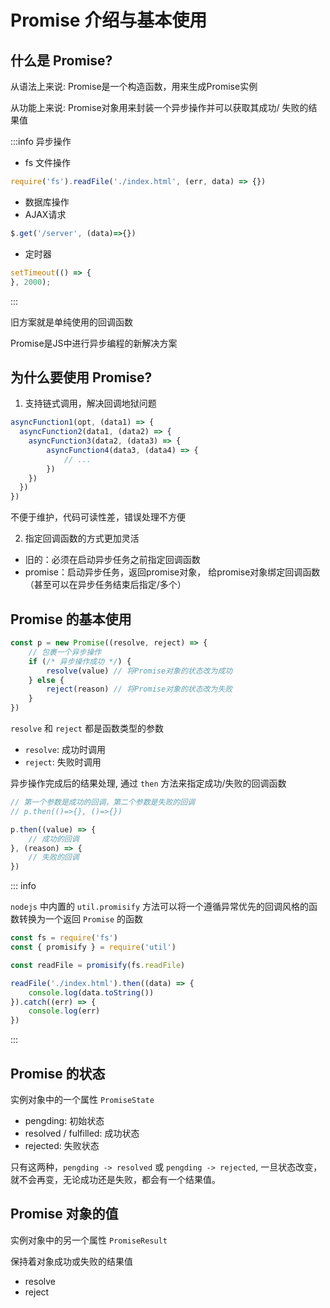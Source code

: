 # Promise 介绍与基本使用

## 什么是 Promise?

从语法上来说: Promise是一个构造函数，用来生成Promise实例

从功能上来说: Promise对象用来封装一个异步操作并可以获取其成功/
失败的结果值

:::info 异步操作

- fs 文件操作
```js
require('fs').readFile('./index.html', (err, data) => {})
```
- 数据库操作
- AJAX请求
```js
$.get('/server', (data)=>{})
```
- 定时器
```js
setTimeout(() => {
}, 2000);
```
:::

旧方案就是单纯使用的回调函数

Promise是JS中进行异步编程的新解决方案

## 为什么要使用 Promise?

1. 支持链式调用，解决回调地狱问题

```js
asyncFunction1(opt, (data1) => {
  asyncFunction2(data1, (data2) => {
    asyncFunction3(data2, (data3) => {
        asyncFunction4(data3, (data4) => {
            // ...
        })
    })
  })
})
```
不便于维护，代码可读性差，错误处理不方便

2. 指定回调函数的方式更加灵活

- 旧的：必须在启动异步任务之前指定回调函数
- promise：启动异步任务，返回promise对象， 给promise对象绑定回调函数（甚至可以在异步任务结束后指定/多个）


## Promise 的基本使用

```js
const p = new Promise((resolve, reject) => {
    // 包裹一个异步操作
    if (/* 异步操作成功 */) {
        resolve(value) // 将Promise对象的状态改为成功
    } else {
        reject(reason) // 将Promise对象的状态改为失败
    }
})
```

`resolve` 和 `reject` 都是函数类型的参数

- `resolve`: 成功时调用
- `reject`: 失败时调用

异步操作完成后的结果处理, 通过 `then` 方法来指定成功/失败的回调函数

```js
// 第一个参数是成功的回调，第二个参数是失败的回调
// p.then(()=>{}, ()=>{})

p.then((value) => {
    // 成功的回调
}, (reason) => {
    // 失败的回调
})
```

::: info

`nodejs` 中内置的 `util.promisify` 方法可以将一个遵循异常优先的回调风格的函数转换为一个返回 `Promise` 的函数

```js
const fs = require('fs')
const { promisify } = require('util')

const readFile = promisify(fs.readFile)

readFile('./index.html').then((data) => {
    console.log(data.toString())
}).catch((err) => {
    console.log(err)
})
```

:::


## Promise 的状态

实例对象中的一个属性 `PromiseState`
- pengding: 初始状态
- resolved / fulfilled: 成功状态
- rejected: 失败状态

只有这两种，`pengding -> resolved` 或 `pengding -> rejected`, 一旦状态改变，就不会再变，无论成功还是失败，都会有一个结果值。

## Promise 对象的值

实例对象中的另一个属性 `PromiseResult`

保持着对象成功或失败的结果值

- resolve
- reject

